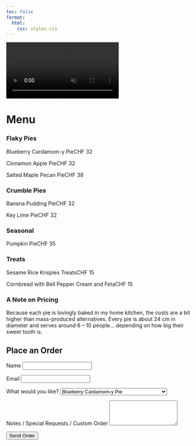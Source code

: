 ```yaml
---
toc: false
format: 
  html:
    css: styles.css
---
```


<div class="background-video-container">
  <video autoplay loop muted playsinline>
    <source src="Backgroundrotating.mp4" type="video/mp4">
    Your browser does not support the video tag.
  </video>
</div>
<div class="spacer-small"></div>

# Menu

<div class="menu-list">

  <h3>Flaky Pies</h3>
  <p><span class="item">Blueberry Cardamom-y Pie</span><span class="dots"></span><span class="price">CHF 32</span></p>
  <p><span class="item">Cinnamon Apple Pie</span><span class="dots"></span><span class="price">CHF 32</span></p>
  <p><span class="item">Salted Maple Pecan Pie</span><span class="dots"></span><span class="price">CHF 38</span></p>

  <h3>Crumble Pies</h3>
  <p><span class="item">Banana Pudding Pie</span><span class="dots"></span><span class="price">CHF 32</span></p>
  <p><span class="item">Key Lime Pie</span><span class="dots"></span><span class="price">CHF 32</span></p>

  <h3>Seasonal</h3>
  <p><span class="item">Pumpkin Pie</span><span class="dots"></span><span class="price">CHF 35</span></p>

  <h3>Treats</h3>
  <p><span class="item">Sesame Rice Krispies Treats</span><span class="dots"></span><span class="price">CHF 15</span></p>
  <p><span class="item">Cornbread with Bell Pepper Cream and Feta</span><span class="dots"></span><span class="price">CHF 15</span></p>

</div>


### A Note on Pricing

Because each pie is lovingly baked in my home kitchen, the costs are a bit higher than mass-produced alternatives. Every pie is about 24 cm in diameter and serves around 6 – 10 people… depending on how big their sweet tooth is.


<section id="order">
  <h1>Place an Order</h1>
  <form action="https://formsubmit.co/marianna.rosso3@gmail.com" method="POST">
    
    <!-- Basic info -->
    <label for="name">Name</label>
    <input type="text" id="name" name="name" required>

    <label for="email">Email</label>
    <input type="email" id="email" name="email" required>

    <!-- Order details -->
    <label for="product">What would you like?</label>
    <select id="product" name="product" required>
      <option value="Blueberry Cardamom-y Pie">Blueberry Cardamom-y Pie</option>
      <option value="Cinnamon Apple Pie with Crumble Topping">Cinnamon Apple Pie with Crumble Topping</option>
      <option value="Salted Maple Pecan Pie">Salted Maple Pecan Pie</option>
      <option value="Banana Pudding Pie">Banana Pudding Pie</option>
      <option value="Key Lime Pie">Key Lime Pie</option>
      <option value="Pumpkin Pie">Pumpkin Pie</option>
      <option value="Sesame Rice Krispies Treats">Sesame Rice Krispies Treats</option>
      <option value="Cornbread with Bell Pepper Cream and Feta">Cornbread with Bell Pepper Cream and Feta</option>
      <option value="Custom Order">Custom Order</option>
    </select>


    <label for="message">Notes / Special Requests / Custom Order</label>
    <textarea id="message" name="message" rows="4"></textarea>

    <!-- FormSubmit settings -->
    <input type="hidden" name="_subject" value="New Pie Order!">
    <input type="hidden" name="_captcha" value="false">

    <button type="submit">Send Order</button>
  </form>
</section>
